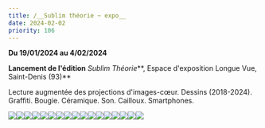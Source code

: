 ```yaml
---
title: /__Sublim théorie ~ expo__
date: 2024-02-02
priority: 106
---
```

**Du 19/01/2024 au 4/02/2024**

**Lancement de l'édition** *Sublim Théorie*\*\*, Espace d'exposition Longue Vue, Saint-Denis (93)\*\*

Lecture augmentée des projections d'images-cœur. Dessins (2018-2024). Graffiti. Bougie. Céramique. Son. Cailloux. Smartphones. 

![](src/assets/images/projects/sublim-theorie-expo/___1_DSC09155_R2_WEB.jpg)![](src/assets/images/projects/sublim-theorie-expo/___2_DSC09133_R2_WEB.jpg)![](src/assets/images/projects/sublim-theorie-expo/___3_DSC09139_R1_WEB.jpg)![](src/assets/images/projects/sublim-theorie-expo/___4_DSC09101_R1_WEB.jpg)![](src/assets/images/projects/sublim-theorie-expo/___5_DSC09098_R3_WEB.jpg)![](src/assets/images/projects/sublim-theorie-expo/___6_DSC09126_R3_WEB.jpg)![](src/assets/images/projects/sublim-theorie-expo/___7_DSC09018_R1_WEB.jpg)![](src/assets/images/projects/sublim-theorie-expo/___8_1_Capture%20d%E2%80%99e%CC%81cran%202024-03-21%20a%CC%80%2016.18.44_WEB.jpg)![](src/assets/images/projects/sublim-theorie-expo/___8_2_pierres_DSC09395_R1_WEB.jpg)![](src/assets/images/projects/sublim-theorie-expo/___9_DSC09182_R1_WEB.jpg)![](src/assets/images/projects/sublim-theorie-expo/___10_DSC9454_R4_WEB.jpg)![](src/assets/images/projects/sublim-theorie-expo/___11_DSC09268_R1_WEB.jpg)![](src/assets/images/projects/sublim-theorie-expo/___12_DSC09190_R1_WEB.jpg)![](src/assets/images/projects/sublim-theorie-expo/___13_DSC09229_R2_WEB.jpg)![](src/assets/images/projects/sublim-theorie-expo/___15_DSC9432_R3_WEB.jpg)![](src/assets/images/projects/sublim-theorie-expo/___16_DSC09248_R2_WEB.jpg)![](src/assets/images/projects/sublim-theorie-expo/___14_DSC09226_R1_WEB.jpg)
